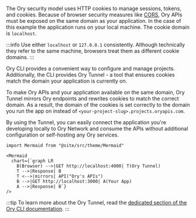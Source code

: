 The Ory security model uses HTTP cookies to manage sessions, tokens, and cookies. Because of browser security measures like
[CORS](https://developer.mozilla.org/en-US/docs/Web/HTTP/CORS), Ory APIs must be exposed on the same domain as your application.
In the case of this example the application runs on your local machine. The cookie domain is `localhost`.

:::info Use either `localhost` or `127.0.0.1` consistently. Although technically they refer to the same machine, browsers treat
them as different cookie domains. :::

Ory CLI provides a convenient way to configure and manage projects. Additionally, the CLI provides Ory Tunnel - a tool that
ensures cookies match the domain your application is currently on.

To make Ory APIs and your application available on the same domain, Ory Tunnel mirrors Ory endpoints and rewrites cookies to match
the correct domain. As a result, the domain of the cookies is set correctly to the domain you run the app on instead of
`<your-project-slug>.projects.oryapis.com`.

By using the Tunnel, you can easily connect the application you're developing locally to Ory Network and consume the APIs without
additional configuration or self-hosting any Ory services.

```mdx-code-block
import Mermaid from "@site/src/theme/Mermaid"

<Mermaid
  chart={`graph LR
    B(Browser) -->|GET http://localhost:4000| T(Ory Tunnel)
    T -->|Response| B
    T <-->|mirrors| API("Ory's APIs")
    B -->|GET http://localhost:3000| A(Your App)
    A -->|Response| B`}
/>
```

:::tip To learn more about the Ory Tunnel, read the
[dedicated section of the Ory CLI documentation](../../guides/cli/proxy-and-tunnel). :::
